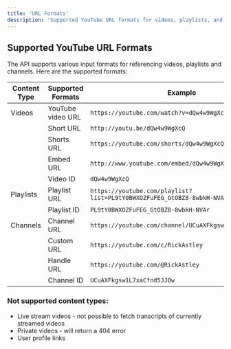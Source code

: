 ```yaml
---
title: 'URL Formats'
description: 'Supported YouTube URL formats for videos, playlists, and channels.'
---
```


## Supported YouTube URL Formats

The API supports various input formats for referencing videos, playlists and channels. Here are the supported formats:

| Content Type | Supported Formats | Example |
|-------------|------------------|----------|
| Videos | YouTube video URL | `https://youtube.com/watch?v=dQw4w9WgXcQ` |
| | Short URL | `http://youtu.be/dQw4w9WgXcQ` |
| | Shorts URL | `https://youtube.com/shorts/dQw4w9WgXcQ` |
| | Embed URL | `http://www.youtube.com/embed/dQw4w9WgXcQ` |
| | Video ID | `dQw4w9WgXcQ` |
| Playlists | Playlist URL | `https://youtube.com/playlist?list=PL9tY0BWXOZFuFEG_GtOBZ8-8wbkH-NVAr` |
| | Playlist ID | `PL9tY0BWXOZFuFEG_GtOBZ8-8wbkH-NVAr` |
| Channels | Channel URL | `https://youtube.com/channel/UCuAXFkgsw1L7xaCfnd5JJOw` |
| | Custom URL | `https://youtube.com/c/RickAstley` |
| | Handle URL | `https://youtube.com/@RickAstley` |
| | Channel ID | `UCuAXFkgsw1L7xaCfnd5JJOw` |

### Not supported content types:

- Live stream videos - not possible to fetch transcripts of currently streamed videos
- Private videos - will return a 404 error
- User profile links
